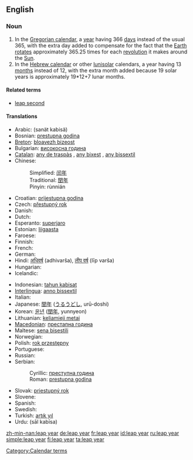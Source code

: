 {{wikipedia}}
==English==

===Noun===
{{en-noun|sg=[[leap]] [[year]]}}

# In the [[Gregorian calendar]], a [[year]] having 366 [[day]]s instead of the usual 365, with the extra day added to compensate for the fact that the [[Earth]] [[rotate]]s approximately 365.25 times for each [[revolution]] it makes around the [[Sun]].
# In the [[Hebrew calendar]] or other [[lunisolar]] calendars, a year having 13 [[month]]s instead of 12, with the extra month added because 19 solar years is approximately 19*12+7 lunar months.

====Related terms====
* [[leap second]]

====Translations====
{{trans-top|366-day year in the Gregorian calendar}}
* Arabic: {{Arab|[[سنة كبيسة]]}} (sanät kabisä)
* Bosnian: [[prestupna godina]] {{f}}
* [[Breton]]: [[bloavezh bizeost]] {{m}}
* Bulgarian: [[високосна година]] {{f}}
* [[Catalan]]: [[any de traspàs]] {{m}}, [[any bixest]] {{m}}, [[any bissextil]] {{m}}
* Chinese:
*: Simplified: [[闰年]]
*: Traditional: [[閏年]]
*: Pinyin: rùnnián
* Croatian: [[prijestupna godina]] {{f}}
* Czech: [[přestupný rok]] {{m}}
* Danish: {{t-|da|skudår|n}}
* Dutch: {{t+|nl|schrikkeljaar|n}}
* Esperanto: [[superjaro]]
* Estonian: [[liigaasta]]
* Faroese: {{t-|fo|leypár|n|xs=Faroese}}
* Finnish: {{t-|fi|karkausvuosi}}
* French: {{t+|fr|année bissextile|f}}
* German: {{t+|de|Schaltjahr|n}}
* Hindi: [[अधिवर्ष]] (adhivarša), [[लीप वर्ष]] (līp varša)
* Hungarian: {{t-|hu|szökőév}}
* Icelandic: {{t-|is|hlaupár|n}}
{{trans-mid}}
* Indonesian: [[tahun kabisat]]
* [[Interlingua]]: [[anno bissextil]]
* Italian: {{t-|it|anno bisestile|m}}
* Japanese: [[閏年]] ([[うるうどし]], urū-doshi)
* Korean: [[윤년]] ([[閏年]], yunnyeon)
* Lithuanian: [[keliamieji metai]] {{m|p}}
* [[Macedonian]]: [[престапна година]] {{f}}
* Maltese: [[sena bisestili]]
* Norwegian: {{t|no|skuddår|n}}
* Polish: [[rok przestępny]] {{m}}
* Portuguese: {{t-|pt|ano bissexto|m}}
* Russian: {{t+|ru|високосный год|m|tr=visokósnyj god|sc=Cyrl}}
* Serbian:
*: Cyrillic: [[преступна година]] {{f}}
*: Roman: [[prestupna godina]] {{f}}
* Slovak: [[priestupný rok]] {{m}}
* Slovene: {{t+|sl|prestopno leto|n}}
* Spanish: {{t-|es|bisiesto|m}}
* Swedish: {{t|sv|skottår|n}}
* Turkish: [[artık yıl]]
* Urdu: {{ur-Arab|[[سال کبیسہ]]}} (sāl kabīsa)
{{trans-bottom}}

[[Category:Calendar terms]]

[[zh-min-nan:leap year]]
[[de:leap year]]
[[fr:leap year]]
[[id:leap year]]
[[ru:leap year]]
[[simple:leap year]]
[[fi:leap year]]
[[ta:leap year]]